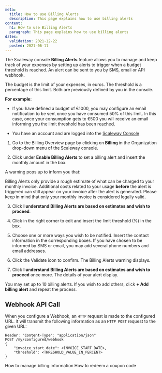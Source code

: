 ```yaml
---
meta:
  title: How to use Billing Alerts
  description: This page explains how to use billing alerts
content:
  h1: How to use Billing Alerts
  paragraph: This page explains how to use billing alerts
dates:
  validation: 2021-12-22
  posted: 2021-06-11
---
```


The Scaleway console **Billing Alerts** feature allows you to manage and keep track of your expenses by setting up alerts to trigger when a budget threshold is reached. An alert can be sent to you by SMS, email or API webhook.

The budget is the limit of your expenses, in euros. The threshold is a percentage of this limit. Both are previously defined by you in the console.

**For example:**

  - If you have defined a budget of €1000, you may configure an email notification to be sent once you have consumed 50% of this limit. In this case, once your consumption gets to €500 you will receive an email informing you the limit threshold has been reached.

<Message type="requirement">

  - You have an account and are logged into the [Scaleway Console](https://console.scaleway.com) 

</Message>


1. Go to the Billing Overview page by clicking on **Billing** in the Organization drop-down menu of the Scaleway console.

2. Click <Icon name="toggle" /> under **Enable Billing Alerts** to set a billing alert and insert the monthly amount in the box.

  A warning pops up to inform you that:

  <Message type="important">

  Billing Alerts only provide a rough estimate of what can be charged to your monthly invoice. Additional costs related to your usage **before** the alert is triggered can still appear on your invoice after the alert is generated. Please keep in mind that only your monthly invoice is considered legally valid.

  </Message>

3. Click **I understand Billing Alerts are based on estimates and wish to proceed**.
  <Lightbox src="scaleway-billing-alerts-warning.png" />

4. Click <Icon name="edit" /> in the right corner to edit and insert the limit threshold (%) in the box.

5. Choose one or more ways you wish to be notified. Insert the contact information in the corresponding boxes. If you have chosen to be informed by SMS or email, you may add several phone numbers and email addresses.
  <Lightbox src="scaleway-configuring-billing-alerts.png" />

6. Click the Validate icon to confirm. The Billing Alerts warning displays.

7. Click **I understand Billing Alerts are based on estimates and wish to proceed** once more. The details of your alert display.

You may set up to 10 billing alerts. If you wish to add others, click **+ Add billing alert** and repeat the process.

## Webhook API Call

When you configure a Webhook, an `HTTP` request is made to the configured URL. It will transmit the following information as an `HTTP POST` request to the given URL:

```
Header: "Content-Type": "application/json"
POST /my/configured/webhook
{
    "invoice_start_date": <INVOICE_START_DATE>,
    "threshold": <THRESHOLD_VALUE_IN_PERCENT>
}
```

<Navigation title="See Also">
  <PreviousButton to="/console/my-account/how-to/manage-billing-information/">How to manage billing information</PreviousButton>
  <NextButton to="/console/my-account/how-to/redeem-coupon-code/">How to redeem a coupon code</NextButton>
</Navigation>

